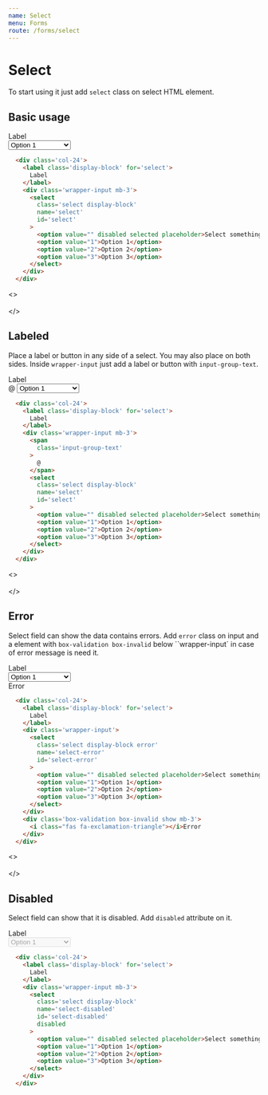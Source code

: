 ```yaml
---
name: Select
menu: Forms
route: /forms/select
---
```


# Select
To start using it just add `select` class on select HTML element.

## Basic usage

  <div className='col-24'>
    <label className='display-block' for='select'>
      Label
    </label>
    <div className='wrapper-input mb-3'>
      <select
        className='select display-block'
        name='select'
        id='select'
        defaultValue=''
      >
        <option value="" disabled placeholder>Select something</option>
        <option value="1">Option 1</option>
        <option value="2">Option 2</option>
        <option value="3">Option 3</option>
      </select>
    </div>
  </div>

```html
  <div class='col-24'>
    <label class='display-block' for='select'>
      Label
    </label>
    <div class='wrapper-input mb-3'>
      <select
        class='select display-block'
        name='select'
        id='select'
      >
        <option value="" disabled selected placeholder>Select something</option>
        <option value="1">Option 1</option>
        <option value="2">Option 2</option>
        <option value="3">Option 3</option>
      </select>
    </div>
  </div>
```

<>
<br/><br/>
</>

## Labeled
Place a label or button in any side of a select. You may also place on both sides. Inside `wrapper-input` just add a label or button with `input-group-text`.

  <div className='col-24'>
    <label className='display-block' for='select'>
      Label
    </label>
    <div className='wrapper-input mb-3'>
      <span
        className='input-group-text'
      >
        @
      </span>
      <select
        className='select display-block'
        name='select'
        id='select'
        defaultValue=''
      >
        <option value="" disabled placeholder>Select something</option>
        <option value="1">Option 1</option>
        <option value="2">Option 2</option>
        <option value="3">Option 3</option>
      </select>
    </div>
  </div>

```html
  <div class='col-24'>
    <label class='display-block' for='select'>
      Label
    </label>
    <div class='wrapper-input mb-3'>
      <span
        class='input-group-text'
      >
        @
      </span>
      <select
        class='select display-block'
        name='select'
        id='select'
      >
        <option value="" disabled selected placeholder>Select something</option>
        <option value="1">Option 1</option>
        <option value="2">Option 2</option>
        <option value="3">Option 3</option>
      </select>
    </div>
  </div>
```

<>
<br/><br/>
</>

## Error
Select field can show the data contains errors. Add `error` class on input and a element with `box-validation box-invalid` below ``wrapper-input` in case of error message is need it.

  <div className='col-24'>
    <label className='display-block' for='select'>
      Label
    </label>
    <div className='wrapper-input'>
      <select
        className='select display-block error'
        name='select-error'
        id='select-error'
        defaultValue=''
      >
        <option value="" disabled placeholder>Select something</option>
        <option value="1">Option 1</option>
        <option value="2">Option 2</option>
        <option value="3">Option 3</option>
      </select>
    </div>
    <div className='box-validation box-invalid show mb-3'>
      <i className="fas fa-exclamation-triangle"></i>Error
    </div>
  </div>

```html
  <div class='col-24'>
    <label class='display-block' for='select'>
      Label
    </label>
    <div class='wrapper-input'>
      <select
        class='select display-block error'
        name='select-error'
        id='select-error'
      >
        <option value="" disabled selected placeholder>Select something</option>
        <option value="1">Option 1</option>
        <option value="2">Option 2</option>
        <option value="3">Option 3</option>
      </select>
    </div>
    <div class='box-validation box-invalid show mb-3'>
      <i class="fas fa-exclamation-triangle"></i>Error
    </div>
  </div>
```

<>
<br/><br/>
</>

## Disabled
Select field can show that it is disabled. Add `disabled` attribute on it.

<div className='col-24'>
  <label className='display-block' for='select'>
    Label
  </label>
  <div className='wrapper-input mb-3'>
    <select
      className='select display-block'
      name='select-disabled'
      id='select-disabled'
      defaultValue=''
      disabled
    >
      <option value="" disabled placeholder>Select something</option>
      <option value="1">Option 1</option>
      <option value="2">Option 2</option>
      <option value="3">Option 3</option>
    </select>
  </div>
</div>

```html
  <div class='col-24'>
    <label class='display-block' for='select'>
      Label
    </label>
    <div class='wrapper-input mb-3'>
      <select
        class='select display-block'
        name='select-disabled'
        id='select-disabled'
        disabled
      >
        <option value="" disabled selected placeholder>Select something</option>
        <option value="1">Option 1</option>
        <option value="2">Option 2</option>
        <option value="3">Option 3</option>
      </select>
    </div>
  </div>
```
